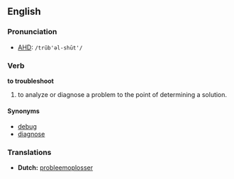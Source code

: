 == English ==
=== Pronunciation ===
*[[AHD]]: <tt>/trŭb'əl-shūt'/</tt>

=== Verb ===
'''to troubleshoot'''
#to analyze or diagnose a problem to the point of determining a solution.

==== Synonyms ====
*[[debug]]
*[[diagnose]]

=== Translations ===
*'''Dutch:''' [[probleemoplosser]]
